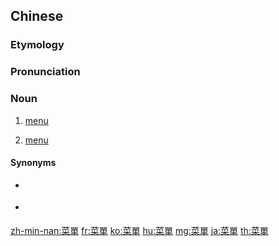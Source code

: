 {{also|菜单}}
==Chinese==
{{zh-forms|s=菜单}}

===Etymology===
{{rfe|lang=zh|Lit. "dish list"?}}

===Pronunciation===
{{zh-pron
|m=càidān
|c=coi3 daan1
|mn=chhài-toaⁿ
|cat=n
}}

===Noun===
{{zh-noun}}

# [[menu]] {{gloss|a selection of dishes}} {{zh-mw|張}}
# {{lb|zh|computing}} [[menu]] {{gloss|a list from which the user may select an operation to be performed}}

====Synonyms====
* {{sense|a selection of dishes}} {{zh-l|食單}}
* {{sense|a list from which the user may select an operation to be performed}} {{zh-l|選單}}

[[zh-min-nan:菜單]]
[[fr:菜單]]
[[ko:菜單]]
[[hu:菜單]]
[[mg:菜單]]
[[ja:菜單]]
[[th:菜單]]